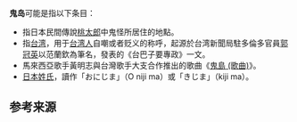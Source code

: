 '''鬼岛'''可能是指以下条目：
*指日本民間傳說[[桃太郎|桃太郎]]中鬼怪所居住的地點。
*指[[台湾|台湾]]，用于[[台湾人|台湾人]]自嘲或者贬义的称呼，起源於台湾新聞局駐多倫多官員[[郭冠英|郭冠英]]以范蘭欽為筆名，發表的《台巴子要專政》一文。
*馬來西亞歌手黃明志與台灣歌手大支合作推出的歌曲《[[鬼島_(歌曲)|鬼島 (歌曲)]]》。
*[[日本姓氏|日本姓氏]]，讀作「おにじま」（O niji ma）或「きじま」（kiji ma）。

== 参考来源 ==

{{disamb|cat = 二字消歧義}}